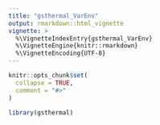 ```yaml
---
title: "gsthermal_VarEnv"
output: rmarkdown::html_vignette
vignette: >
  %\VignetteIndexEntry{gsthermal_VarEnv}
  %\VignetteEngine{knitr::rmarkdown}
  %\VignetteEncoding{UTF-8}
---
```


```r
knitr::opts_chunk$set(
  collapse = TRUE,
  comment = "#>"
)
```

```r
library(gsthermal)
```

